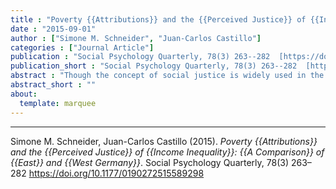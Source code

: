 ```yaml
---
title : "Poverty {{Attributions}} and the {{Perceived Justice}} of {{Income Inequality}}: {{A Comparison}} of {{East}} and {{West Germany}}"
date : "2015-09-01"
author : ["Simone M. Schneider", "Juan-Carlos Castillo"]
categories : ["Journal Article"]
publication : "Social Psychology Quarterly, 78(3) 263--282  [https://doi.org/10.1177/0190272515589298](https://doi.org/10.1177/0190272515589298)"
publication_short : "Social Psychology Quarterly, 78(3) 263--282  [https://doi.org/10.1177/0190272515589298](https://doi.org/10.1177/0190272515589298)"
abstract : "Though the concept of social justice is widely used in the social sciences, we know little about the amount of income inequality that is perceived as just and why perceptions vary across social contexts. In this paper, we argue the ways people define the causes of poverty are related to how they perceive and justify existing income inequality. We examine internal and external attributions of poverty using survey data from the 2006 International Social Justice Project (ISJP). We compare two culturally and structurally distinct regions—East and West Germany. The results support our hypothesis that the amount of income inequality people perceive as just is related to how they explain the causes of poverty, that is, internal and/or external attributions. Poverty attributions are crucial mediators and explain contextual differences in the perceived justice of income inequality between East and West Germany."
abstract_short : ""
about:
  template: marquee
---
```

---


::: {.callout-note title="How to cite this work"}

Simone M. Schneider, Juan-Carlos Castillo (2015). *Poverty {{Attributions}} and the {{Perceived Justice}} of {{Income Inequality}}: {{A Comparison}} of {{East}} and {{West Germany}}*. Social Psychology Quarterly, 78(3) 263--282  [https://doi.org/10.1177/0190272515589298](https://doi.org/10.1177/0190272515589298)

:::

